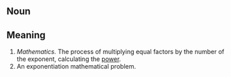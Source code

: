 == Noun ==

== Meaning ==

#''Mathematics.'' The process of multiplying equal factors by the number of the exponent, calculating the [[power]].
#An exponentiation mathematical problem.